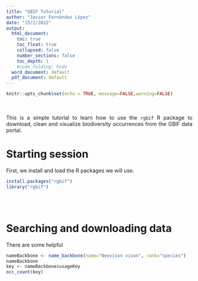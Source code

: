 ```yaml
---
title: "GBIF Tutorial"
author: "Javier Fernández López"
date: "15/2/2022"
output:
  html_document:
    toc: true
    toc_float: true
    collapsed: false
    number_sections: false
    toc_depth: 1
    #code_folding: hide
  word_document: default
  pdf_document: default
---
```


<style>
body {
text-align: justify}
</style>

```r
knitr::opts_chunk$set(echo = TRUE, message=FALSE,warning=FALSE)
```
<br/><br/>
This is a simple tutorial to learn how to use the `rgbif` R package to download, 
clean and visualize biodiversity occurrences from the GBIF data portal.

# Starting session

First, we install and load the R packages we will use. 

```r
install.packages("rgbif")
library("rgbif")
```
<br/><br/>

# Searching and downloading data
There are some helpful  

```r
nameBackbone <- name_backbone(name="Neovison vison", rank="species")
nameBackbone
key <- nameBackbone$usageKey
occ_count(key)
```
